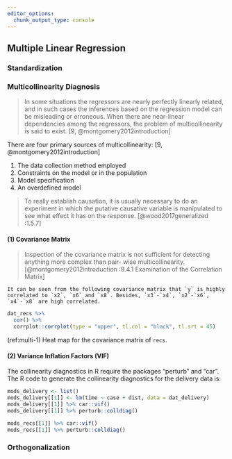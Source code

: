 ```yaml
---
editor_options:
  chunk_output_type: console
---
```


## Multiple Linear Regression {#multi}

### Standardization




### Multicollinearity Diagnosis {#multi-diag}

> In some situations the regressors are nearly perfectly linearly related, and in such cases the inferences based on the regression model can be misleading or erroneous. When there are near-linear dependencies among the regressors, the problem of multicollinearity is said to exist. [9, @montgomery2012introduction]

There are four primary sources of multicollinearity: [9, @montgomery2012introduction]

1. The data collection method employed
2. Constraints on the model or in the population
3. Model specification
4. An overdefined model

> To really establish causation, it is usually necessary to do an experiment in which the putative causative variable is manipulated to see what effect it has on the response. [@wood2017generalized :1.5.7]

#### (1) Covariance Matrix {-}

> Inspection of the covariance matrix is not sufficient for detecting anything more complex than pair- wise multicollinearity. [@montgomery2012introduction :9.4.1 Examination of the Correlation Matrix]

```example
It can be seen from the following covariance matrix that `y` is highly correlated to `x2`, `x6` and `x8`. Besides, `x3`-`x4`, `x2`-`x6`, `x4`-`x8` are high correlated.
```

```r
dat_recs %>%
  cor() %>%
  corrplot::corrplot(type = "upper", tl.col = "black", tl.srt = 45)
```

(ref:multi-1) Heat map for the covariance matrix of `recs`.

#### (2) Variance Inflation Factors (VIF) {-}

The collinearity diagnostics in R require the packages “perturb” and “car”. The R code to generate the collinearity diagnostics for the delivery data is:

```r
mods_delivery <- list()
mods_delivery[[1]] <- lm(time ~ case + dist, data = dat_delivery)
mods_delivery[[1]] %>% car::vif()
mods_delivery[[1]] %>% perturb::colldiag()
```

```r
mods_recs[[1]] %>% car::vif()
mods_recs[[1]] %>% perturb::colldiag()
```

### Orthogonalization
